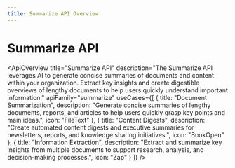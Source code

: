 ```yaml
---
title: Summarize API Overview
---
```



# Summarize API

<ApiOverview
  title="Summarize API"
  description="The Summarize API leverages AI to generate concise summaries of documents and content within your organization. Extract key insights and create digestible overviews of lengthy documents to help users quickly understand important information."
  apiFamily="summarize"
  useCases={[
    {
      title: "Document Summarization",
      description: "Generate concise summaries of lengthy documents, reports, and articles to help users quickly grasp key points and main ideas.",
      icon: "FileText"
    },
    {
      title: "Content Digests",
      description: "Create automated content digests and executive summaries for newsletters, reports, and knowledge sharing initiatives.",
      icon: "BookOpen"
    },
    {
      title: "Information Extraction",
      description: "Extract and summarize key insights from multiple documents to support research, analysis, and decision-making processes.",
      icon: "Zap"
    }
  ]}
/>